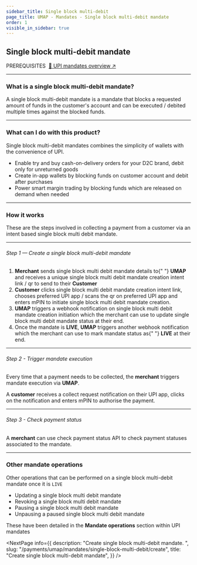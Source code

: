 ```yaml
---
sidebar_title: Single block multi-debit
page_title: UMAP - Mandates - Single block multi-debit mandate
order: 1
visible_in_sidebar: true
---
```


## Single block multi-debit mandate

<Text size="small" weight="600">
  PREREQUISITES&nbsp;
</Text>
<a href="/payments/umap/mandates" target="_self">
  🌟 UPI mandates overview ↗
</a>

<hr class="primary" />

### What is a single block multi-debit mandate?

A single block multi-debit mandate is a mandate that blocks a requested amount of funds in the customer's account and can be executed / debited multiple times against the blocked funds.

<hr class="primary" />

### What can I do with this product?

Single block multi-debit mandates combines the simplicity of wallets with the convenience of UPI.

- Enable try and buy cash-on-delivery orders for your D2C brand, debit only for unreturned goods
- Create in-app wallets by blocking funds on customer account and debit after purchases
- Power smart margin trading by blocking funds which are released on demand when needed

<hr class="primary" />

### How it works

These are the steps involved in collecting a payment from a customer via an intent based single block multi debit mandate.

<hr class="tertiary" />

###### Step 1 — Create a single block multi-debit mandate

<ol>
  <li>
    <b>Merchant</b> sends single block multi debit mandate details to{" "}
    <b>UMAP</b> and receives a unique single block multi debit mandate creation
    intent link / qr to send to their <b>Customer</b>
  </li>
  <li>
    <b>Customer</b> clicks single block multi debit mandate creation intent
    link, chooses preferred UPI app / scans the qr on preferred UPI app and
    enters mPIN to initiate single block multi debit mandate creation.
  </li>
  <li>
    <b>UMAP</b> triggers a webhook notification on single block multi debit
    mandate creation initiation which the merchant can use to update single
    block multi debit mandate status at their end.
  </li>
  <li>
    Once the mandate is <b>LIVE</b>, <b>UMAP</b> triggers another webhook
    notification which the merchant can use to mark mandate status as{" "}
    <b>LIVE</b> at their end.
  </li>
</ol>

<hr class="tertiary" />

###### Step 2 - Trigger mandate execution

Every time that a payment needs to be collected, the **merchant** triggers mandate execution via **UMAP**.

A **customer** receives a collect request notification on their UPI app, clicks on the notification and enters mPIN to authorise the payment.

<hr class="tertiary" />

###### Step 3 - Check payment status

A **merchant** can use check payment status API to check payment statuses
associated to the mandate.

<hr class="primary" />

### Other mandate operations

Other operations that can be performed on a single block multi-debit mandate once it is `LIVE`

<Text>
  <ul>
    <li>Updating a single block multi debit mandate</li>
    <li>Revoking a single block multi debit mandate</li>
    <li>Pausing a single block multi debit mandate</li>
    <li>Unpausing a paused single block multi debit mandate</li>
  </ul>
</Text>

These have been detailed in the <b>Mandate operations</b> section within UPI mandates

<NextPage
  info={{
    description: "Create single block multi-debit mandate.  ",
    slug: "/payments/umap/mandates/single-block-multi-debit/create",
    title: "Create single block multi-debit mandate",
  }}
/>
